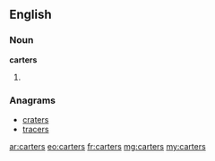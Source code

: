==English==

===Noun===
'''carters'''

# {{plural of|carter}}

===Anagrams===
* [[craters#English|craters]]
* [[tracers#English|tracers]]

[[ar:carters]]
[[eo:carters]]
[[fr:carters]]
[[mg:carters]]
[[my:carters]]